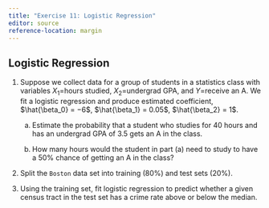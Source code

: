 ```yaml
---
title: "Exercise 11: Logistic Regression"
editor: source
reference-location: margin
---
```


::: callout-note

:::



## Logistic Regression

<!-- ISL 4.6 -->

1. Suppose we collect data for a group of students in a statistics class with variables $X_1 =$hours studied, $X_2 =$undergrad GPA, and $Y =$receive an A. We fit a logistic regression and produce estimated coefficient, $\hat{\beta_0} = −6$, $\hat{\beta_1} = 0.05$, $\hat{\beta_2} = 1$. 

    (a) Estimate the probability that a student who studies for 40 hours and has an undergrad GPA of 3.5 gets an A in the class.
    
    (b) How many hours would the student in part (a) need to study to have a 50% chance of getting an A in the class?
    
    
2. Split the `Boston` data set into training (80%) and test sets (20%).

3. Using the training set, fit logistic regression to predict whether a given census tract in the test set has a crime rate above or below the median.